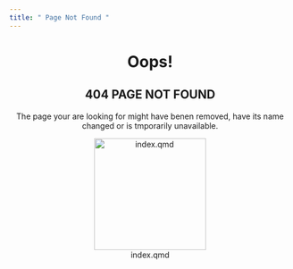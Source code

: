 ---
title: " Page Not Found "
---

<center>

# Oops!

## 404 PAGE NOT FOUND

The page your are looking for might have benen removed, have its name changed or is tmporarily unavailable.

![index.qmd](anxoblogiconlogo.bmp){width=200}

</center>

